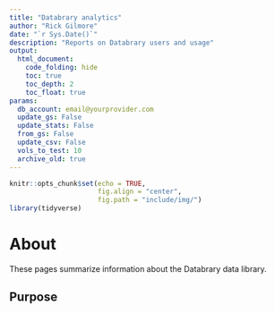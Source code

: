 ```yaml
---
title: "Databrary analytics"
author: "Rick Gilmore"
date: "`r Sys.Date()`"
description: "Reports on Databrary users and usage"
output: 
  html_document:
    code_folding: hide
    toc: true
    toc_depth: 2
    toc_float: true
params:
  db_account: email@yourprovider.com
  update_gs: False
  update_stats: False
  from_gs: False
  update_csv: False
  vols_to_test: 10
  archive_old: true
---
```


```r
knitr::opts_chunk$set(echo = TRUE,
                      fig.align = "center",
                      fig.path = "include/img/")
library(tidyverse)
```

# About {-}

These pages summarize information about the Databrary data library.

## Purpose {-}

